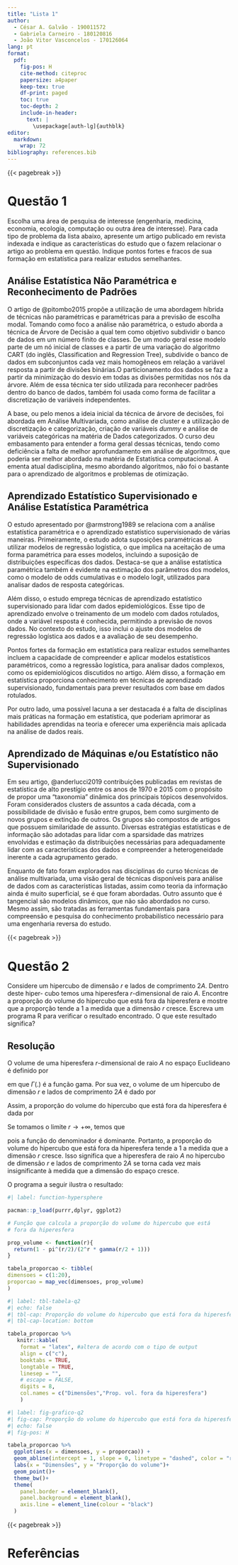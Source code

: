 ```yaml
---
title: "Lista 1"
author: 
  - César A. Galvão - 190011572
  - Gabriela Carneiro - 180120816
  - João Vitor Vasconcelos - 170126064
lang: pt
format: 
  pdf:
    fig-pos: H
    cite-method: citeproc
    papersize: a4paper
    keep-tex: true
    df-print: paged
    toc: true
    toc-depth: 2
    include-in-header:
      text: |
        \usepackage[auth-lg]{authblk}
editor: 
  markdown: 
    wrap: 72
bibliography: references.bib
---
```


{{< pagebreak >}}

# Questão 1

Escolha uma área de pesquisa de interesse (engenharia, medicina,
economia, ecologia, computação ou outra área de interesse). Para cada
tipo de problema da lista abaixo, apresente um artigo publicado em
revista indexada e indique as características do estudo que o fazem
relacionar o artigo ao problema em questão. Indique pontos fortes e
fracos de sua formação em estatística para realizar estudos semelhantes.

## Análise Estatística Não Paramétrica e Reconhecimento de Padrões

O artigo de @pitombo2015 propõe a utilização de uma abordagem híbrida de técnicas não paramétricas e paramétricas para a previsão de escolha modal. Tomando como foco a análise não paramétrica, o estudo aborda a técnica de Árvore de Decisão a qual tem como objetivo subdividir o banco de dados em um número finito de classes. De um modo geral esse modelo parte de um nó inicial de classes e a partir de uma variação do algoritmo CART (do inglês, Classification and Regression Tree), subdivide o banco de dados em subconjuntos cada vez mais homogêneos em relação a variável resposta a partir de divisões binárias.O particionamento dos dados se faz a partir da minimização do desvio em todas as divisões permitidas nos nós da árvore. Além de essa técnica ter sido utilizada para reconhecer padrões dentro do banco de dados, também foi usada como forma de facilitar a discretização de variáveis independentes.

A base, ou pelo menos a ideia inicial da técnica de árvore de decisões, foi abordada em Análise Multivariada, como análise de cluster e a utilização de discretização e categorização, criação de variáveis *dummy* e análise de variáveis categóricas na matéria de Dados categorizados. O curso deu embasamento para entender a forma geral dessas técnicas, tendo como deficiência a falta de melhor aprofundamento em análise de algoritmos, que poderia ser melhor abordado na matéria de Estatística computacional. A ementa atual dadisciplina, mesmo abordando algoritmos, não foi o bastante para o aprendizado de algoritmos e problemas de otimização.

## Aprendizado Estatístico Supervisionado e Análise Estatística Paramétrica

O estudo apresentado por @armstrong1989 se relaciona com a análise
estatística paramétrica e o aprendizado estatístico supervisionado de
várias maneiras. Primeiramente, o estudo adota suposições paramétricas
ao utilizar modelos de regressão logística, o que implica na aceitação
de uma forma paramétrica para esses modelos, incluindo a suposição de
distribuições específicas dos dados. Destaca-se que a análise
estatística paramétrica também é evidente na estimação dos parâmetros
dos modelos, como o modelo de odds cumulativas e o modelo logit,
utilizados para analisar dados de resposta categóricas.

Além disso, o estudo emprega técnicas de aprendizado estatístico
supervisionado para lidar com dados epidemiológicos. Esse tipo de
aprendizado envolve o treinamento de um modelo com dados rotulados, onde
a variável resposta é conhecida, permitindo a previsão de novos dados.
No contexto do estudo, isso inclui o ajuste dos modelos de regressão
logística aos dados e a avaliação de seu desempenho.

Pontos fortes da formação em estatística para realizar estudos
semelhantes incluem a capacidade de compreender e aplicar modelos
estatísticos paramétricos, como a regressão logística, para analisar
dados complexos, como os epidemiológicos discutidos no artigo. Além
disso, a formação em estatística proporciona conhecimento em técnicas de
aprendizado supervisionado, fundamentais para prever resultados com base
em dados rotulados.

Por outro lado, uma possível lacuna a ser destacada é a falta de
disciplinas mais práticas na formação em estatística, que poderiam
aprimorar as habilidades aprendidas na teoria e oferecer uma experiência
mais aplicada na análise de dados reais.

## Aprendizado de Máquinas e/ou Estatístico não Supervisionado

Em seu artigo, @anderlucci2019 contribuições publicadas em revistas de
estatística de alto prestígio entre os anos de 1970 e 2015 com o
propósito de propor uma "taxonomia" dinâmica dos principais tópicos
desenvolvidos. Foram considerados clusters de assuntos a cada década,
com a possibilidade de divisão e fusão entre grupos, bem como surgimento
de novos grupos e extinção de outros. Os grupos são compostos de artigos
que possuem similaridade de assunto. Diversas estratégias estatísticas e
de informação são adotadas para lidar com a sparsidade das matrizes
envolvidas e estimação da distribuições necessárias para adequadamente
lidar com as características dos dados e compreender a heterogeneidade
inerente a cada agrupamento gerado.

Enquanto de fato foram explorados nas disciplinas do curso técnicas de
análise multivariada, uma visão geral de técnicas disponíveis para
análise de dados com as características listadas, assim como teoria da
informação ainda é muito superficial, se é que foram abordadas. Outro
assunto que é tangencial são modelos dinâmicos, que não são abordados no
curso. Mesmo assim, são tratadas as ferramentas fundamentais para
compreensão e pesquisa do conhecimento probabilístico necessário para
uma engenharia reversa do estudo.

{{< pagebreak >}}

# Questão 2

Considere um hipercubo de dimensão $r$ e lados de comprimento $2A$.
Dentro deste hiper- cubo temos uma hiperesfera $r$-dimensional de raio
$A$. Encontre a proporção do volume do hipercubo que está fora da
hiperesfera e mostre que a proporção tende a 1 a medida que a dimensão
$r$ cresce. Escreva um programa R para verificar o resultado encontrado.
O que este resultado significa?

## Resolução

O volume de uma hiperesfera $r$-dimensional de raio $A$ no espaço
Euclideano é definido por

```{=tex}
\begin{align}
    V_r(A) = \frac{\pi^{r/2}}{\Gamma\left(\frac{r}{2} + 1\right)} A^r,
\end{align}
```
\noindent em que $\Gamma(.)$ é a função gama. Por sua vez, o volume de
um hipercubo de dimensão $r$ e lados de comprimento $2A$ é dado por

```{=tex}
\begin{align}
    C_r(2A) = (2A)^r.
\end{align}
```
Assim, a proporção do volume do hipercubo que está fora da hiperesfera é
dada por

```{=tex}
\begin{align}
    F_c = \frac{C_r(2A) - V_r(A)}{C_r(2A)} = \frac{(2A)^r - \frac{\pi^{r/2}}{\Gamma\left(\frac{r}{2} + 1\right)} A^r}{(2A)^r} = 1- \frac{\pi^{r/2}}{2^r \, \Gamma\left(\frac{r}{2} + 1\right)}.
\end{align}
```
Se tomamos o limite $r \longrightarrow +\infty$, temos que

```{=tex}
\begin{align}
    \lim\limits_{r \longrightarrow +\infty} \frac{\pi^{r/2}}{2^r \, \Gamma\left(\frac{r}{2} + 1\right)} = 0,
\end{align}
```
pois a função do denominador é dominante. Portanto, a proporção do
volume do hipercubo que está fora da hiperesfera tende a 1 a medida que
a dimensão $r$ cresce. Isso significa que a hiperesfera de raio $A$ no
hipercubo de dimensão $r$ e lados de comprimento $2A$ se torna cada vez
mais insignificante à medida que a dimensão do espaço cresce.

O programa a seguir ilustra o resultado:

```r
#| label: function-hypersphere

pacman::p_load(purrr,dplyr, ggplot2)

# Função que calcula a proporção do volume do hipercubo que está
# fora da hiperesfera

prop_volume <- function(r){
  return(1 - pi^(r/2)/(2^r * gamma(r/2 + 1)))
}

tabela_proporcao <- tibble(
dimensoes = c(1:20),
proporcao = map_vec(dimensoes, prop_volume)
) 
```

```r
#| label: tbl-tabela-q2
#| echo: false
#| tbl-cap: Proporção do volume do hipercubo que está fora da hiperesfera em função da dimensão do espaço.
#| tbl-cap-location: bottom

tabela_proporcao %>%
   knitr::kable(
    format = "latex", #altera de acordo com o tipo de output
    align = c("c"),
    booktabs = TRUE,
    longtable = TRUE,
    linesep = "",
    # escape = FALSE,
    digits = 8,
    col.names = c("Dimensões","Prop. vol. fora da hiperesfera")
    )
```

```r
#| label: fig-grafico-q2
#| fig-cap: Proporção do volume do hipercubo que está fora da hiperesfera em função da dimensão do espaço.
#| echo: false
#| fig-pos: H

tabela_proporcao %>%
  ggplot(aes(x = dimensoes, y = proporcao)) +
  geom_abline(intercept = 1, slope = 0, linetype = "dashed", color = "red")+
  labs(x = "Dimensões", y = "Proporção do volume")+
  geom_point()+
  theme_bw()+
  theme(
    panel.border = element_blank(),
    panel.background = element_blank(),
    axis.line = element_line(colour = "black")
  )
```

{{< pagebreak >}}

# Referências

::: {#refs}
:::
